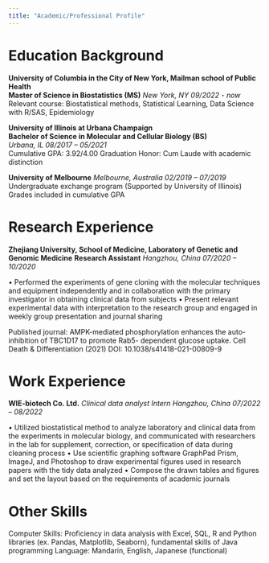 ```yaml
---
title: "Academic/Professional Profile"
---
```



# Education Background
__University of Columbia in the City of New York, Mailman school of Public Health__  
__Master of Science in Biostatistics (MS)__    _New York, NY 09/2022 - now_  
Relevant course: Biostatistical methods, Statistical Learning, Data Science with R/SAS, 
Epidemiology

__University of Illinois at Urbana Champaign__                                                        	
__Bachelor of Science in Molecular and Cellular Biology (BS)__    
_Urbana, IL 08/2017 – 05/2021_  
Cumulative GPA: 3.92/4.00
Graduation Honor: Cum Laude with academic distinction 

__University of Melbourne__
_Melbourne, Australia 02/2019 – 07/2019_   
Undergraduate exchange program (Supported by University of Illinois)   
Grades included in cumulative GPA                                         

# Research Experience
__Zhejiang University, School of Medicine, Laboratory of Genetic and Genomic Medicine__
__Research Assistant__    _Hangzhou, China 07/2020 – 10/2020_
                                                      
•	Performed the experiments of gene cloning with the molecular techniques and equipment independently and in collaboration with the primary investigator in obtaining clinical data from subjects
•	Present relevant experimental data with interpretation to the research group and engaged in weekly group presentation and journal sharing

Published journal: AMPK-mediated phosphorylation enhances the auto-inhibition of TBC1D17 to promote Rab5- dependent glucose uptake. Cell Death & Differentiation (2021) DOI: 10.1038/s41418-021-00809-9

# Work Experience
__WIE-biotech Co. Ltd.__
_Clinical data analyst Intern_    _Hangzhou, China 07/2022 – 08/2022_

•	Utilized biostatistical method to analyze laboratory and clinical data from the experiments in molecular biology, and communicated with researchers in the lab for supplement, correction, or specification of data during cleaning process
•	Use scientific graphing software GraphPad Prism, ImageJ, and Photoshop to draw experimental figures used in research papers with the tidy data analyzed 
•	Compose the drawn tables and figures and set the layout based on the requirements of academic journals

# Other Skills
Computer Skills: Proficiency in data analysis with Excel, SQL, R and Python libraries (ex. Pandas, Matplotlib, Seaborn), fundamental skills of Java programming
Language: Mandarin, English, Japanese (functional)

